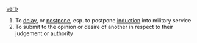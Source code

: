 [[verb]]

# To [[delay]], or [[postpone]], esp. to postpone [[induction]] into military service
# To submit to the opinion or desire of another in respect to their judgement or authority